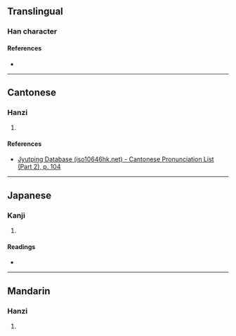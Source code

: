 {{character info/new}}
==Translingual==

===Han character===
{{Han char|rn=57|rad=弓|as=03|sn=6|four=80527|canj=CNL,OPNL,XCNL|ids=⿱丷弔}}

====References====
* {{Han ref|kx=0357.050|dkj=09723|dj=0673.130|hdz=10243.060|uh=5F1A|ud=24346|bh=C9DE|bd=51678}}

----

==Cantonese==

===Hanzi===
{{yue-hanzi|jyut=[[dai6]]|y=dai6}}

# {{rfdef|yue|sort=弓03}}

====References====
* [http://www.iso10646hk.net/jp/document/download.jsp Jyutping Database (iso10646hk.net) - Cantonese Pronunciation List (Part 2), p. 104]

----

==Japanese==

===Kanji===
{{ja-kanji|grade=|rs=弓03}}

# {{rfdef|ja|sort=弓03}}

====Readings====
* {{ja-readings|on=[[たい]] (tai), [[で]] (de)|kun=}}

----

==Mandarin==

===Hanzi===
{{cmn-hanzi|pin=[[tuí]] ([[tui2]])|wg=t'ui<sup>2</sup>}}

# {{rfdef|cmn|sort=弓03}}